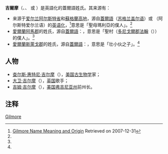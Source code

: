 '''吉爾摩'''（{{lang-en|Gilmore}}、{{lang|en|Gillmore}}、{{lang|en|Gilmour}} 或 {{lang|en|Gillmour}}）是英語化的蓋爾語姓氏。其来源有：
*来源于[[爱尔兰|爱尔兰]][[阿尔斯特省|阿尔斯特省]]和[[蘇格蘭高地|蘇格蘭高地]]，源自[[蓋爾亞支|蓋爾語]]{{lang||Mac Gille Mhoire}}（[[苏格兰盖尔语|苏格兰盖尔语]]）或 {{lang||Mac Giolla Mhuire}}（阿尔斯特爱尔兰语）的[[英语化|英语化]]，<ref name="ancestry.com--Gilmore-name-meaning">[http://www.ancestry.com/facts/Gilmore-name-meaning.ashx Gilmore Name Meaning and Origin] {{Wayback|url=http://www.ancestry.com/facts/Gilmore-name-meaning.ashx |date=20110612045859 }} Retrieved on 2007-12-31</ref>意思是「聖母瑪利亞的僕人」。<ref name="ancestry.com--Gilmore-name-meaning"/>
*[[愛爾蘭|愛爾蘭]][[阿馬郡|阿馬郡]]的姓氏，源自[[蓋爾亞支|蓋爾語]]：{{lang||Mac Gille Mura}}，意思是「聖村（[[多尼戈爾郡|多尼戈爾郡]][[法翰|法翰]]（{{lang|en|Fahan}}））的僕人」。<ref name="ancestry.com--Gilmore-name-meaning"/>
*[[愛爾蘭|愛爾蘭]][[斯萊戈郡|斯萊戈郡]]的姓氏，源自[[蓋爾亞支|蓋爾語]]：{{lang||Mac Giolla Mhir}}，意思是「壮小伙之子」。<ref name="ancestry.com--Gilmore-name-meaning"/>

==人物==
*[[查尔斯·惠特尼·吉尔摩|查尔斯·惠特尼·吉尔摩]]（{{lang|en|Charles Whitney Gilmore}}），[[美国|美国]][[古生物学|古生物学]]家；
*[[大卫·吉尔摩|大卫·吉尔摩]]（{{lang|en|David Gilmour}}），[[英国|英国]]歌手；
*[[吉姆·吉尔摩|吉姆·吉尔摩]]（{{lang|en|Jim Gilmore}}），[[美国|美国]][[弗吉尼亚州|弗吉尼亚州]]前州长。

==注释==
{{Reflist}}

[[Category:英語姓氏|Gilmore]]